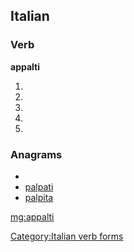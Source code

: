 ==Italian==

===Verb===
'''appalti'''

# {{conjugation of|appaltare||2|s|pres|ind|lang=it}}
# {{conjugation of|appaltare||1|s|pres|sub|lang=it}}
# {{conjugation of|appaltare||2|s|pres|sub|lang=it}}
# {{conjugation of|appaltare||3|s|pres|sub|lang=it}}
# {{conjugation of|appaltare||3|s|imp|lang=it}}

===Anagrams===
* {{alphagram|aailppt}}
* [[palpati#Italian|palpati]]
* [[palpita#Italian|palpita]]

[[Category:Italian verb forms]]

[[mg:appalti]]